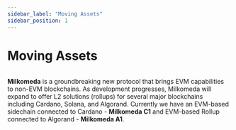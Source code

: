 ```yaml
---
sidebar_label: "Moving Assets"
sidebar_position: 1
---
```



# Moving Assets

<img src={milkomedaBanner} className="img-full" alt="" />

**Milkomeda** is a groundbreaking new protocol that brings EVM capabilities to non-EVM blockchains. As development progresses, Milkomeda will expand to offer L2 solutions (rollups) for several major blockchains including Cardano, Solana, and Algorand. Currently we have an EVM-based sidechain connected to Cardano - <strong>Milkomeda C1</strong> and EVM-based Rollup connected to Algorand - <strong>Milkomeda A1</strong>.

